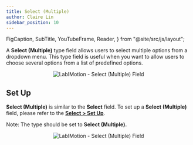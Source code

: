 ```yaml
---
title: Select (Multiple)
author: Claire Lin
sidebar_position: 10
---
```


  FigCaption,
  SubTitle,
  YouTubeFrame,
  Reader,
} from "@site/src/js/layout";

<Reader text="Designer" />

A **Select (Multiple)** type field allows users to select multiple options from a dropdown menu. This type field is useful when you want to allow users to choose several options from a list of predefined options.

<div align="center">
  <img src={fieldSelectOptions} alt="LabIMotion - Select (Multiple) Field" />
  <FigCaption text="Select (Multiple) field type" />
</div>

## Set Up

**Select (Multiple)** is similar to the **Select** field. To set up a **Select (Multiple)** field, please refer to the [**Select > Set Up**](/docs/labimotion/designer/components/fields/types/select#set-up).

Note: The type should be set to **Select (Multiple).**

<div align="center">
  <img src={fieldSelect} alt="LabIMotion - Select (Multiple) Field" />
  <FigCaption text="Select (Multiple) field type" />
</div>

